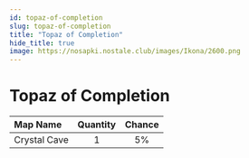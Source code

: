 ```yaml
---
id: topaz-of-completion
slug: topaz-of-completion
title: "Topaz of Completion"
hide_title: true
image: https://nosapki.nostale.club/images/Ikona/2600.png
---
```



# <ItemIcon iconId="2600" height="32"/> Topaz of Completion
|Map Name|Quantity|Chance|
|:--|:-:|:-:|
|Crystal Cave|1|5%|

